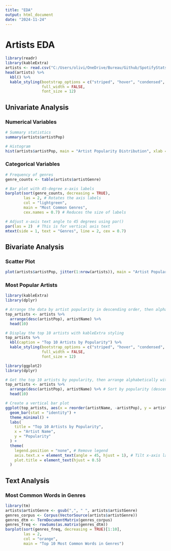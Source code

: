 ```yaml
---
title: "EDA"
output: html_document
date: "2024-11-24"
---
```


# Artists EDA

```r
library(readr)
library(kableExtra)
artists <- read.csv("C:/Users/olivi/OneDrive/Bureau/Github/SpotifyStats/data/clean_data/Artists.csv")
head(artists) %>%
  kbl() %>%
  kable_styling(bootstrap_options = c("striped", "hover", "condensed", "responsive"), 
                full_width = FALSE, 
                font_size = 12)
```

## Univariate Analysis

### Numerical Variables

```r
# Summary statistics
summary(artists$artistPop)

# Histogram
hist(artists$artistPop, main = "Artist Popularity Distribution", xlab = "Popularity", col = "lightblue", border = "white")

```

### Categorical Variables

```r
# Frequency of genres
genre_counts <- table(artists$artistGenre)

# Bar plot with 45-degree x-axis labels
barplot(sort(genre_counts, decreasing = TRUE), 
        las = 2, # Rotates the axis labels
        col = "lightgreen", 
        main = "Most Common Genres",
        cex.names = 0.7) # Reduces the size of labels

# Adjust x-axis text angle to 45 degrees using par()
par(las = 2)  # This is for vertical axis text
mtext(side = 1, text = "Genres", line = 2, cex = 0.7)

```

## Bivariate Analysis

### Scatter Plot

```r
plot(artists$artistPop, jitter(1:nrow(artists)), main = "Artist Popularity Scatter Plot", xlab = "Popularity", ylab = "Artists", col = "darkred")

```

### Most Popular Artists

```r
library(kableExtra)
library(dplyr)

# Arrange the data by artist popularity in descending order, then alphabetically by artist name
top_artists <- artists %>%
  arrange(desc(artistPop), artistName) %>%
  head(10)

# Display the top 10 artists with kableExtra styling
top_artists %>%
  kbl(caption = "Top 10 Artists by Popularity") %>%
  kable_styling(bootstrap_options = c("striped", "hover", "condensed", "responsive"),
                full_width = FALSE,
                font_size = 12)
```

```r
library(ggplot2)
library(dplyr)

# Get the top 10 artists by popularity, then arrange alphabetically within popularity
top_artists <- artists %>%
  arrange(desc(artistPop), artistName) %>% # Sort by popularity (descending), then by name (alphabetically)
  head(10)

# Create a vertical bar plot
ggplot(top_artists, aes(x = reorder(artistName, -artistPop), y = artistPop, fill = artistName)) +
  geom_bar(stat = "identity") +
  theme_minimal() +
  labs(
    title = "Top 10 Artists by Popularity",
    x = "Artist Name",
    y = "Popularity"
  ) +
  theme(
    legend.position = "none", # Remove legend
    axis.text.x = element_text(angle = 45, hjust = 1), # Tilt x-axis labels for readability
    plot.title = element_text(hjust = 0.5)
  )
```

## Text Analysis

### Most Common Words in Genres

```r
library(tm)
artists$artistGenre <- gsub(",", " ", artists$artistGenre)
genres_corpus <- Corpus(VectorSource(artists$artistGenre))
genres_dtm <- TermDocumentMatrix(genres_corpus)
genres_freq <- rowSums(as.matrix(genres_dtm))
barplot(sort(genres_freq, decreasing = TRUE)[1:10], 
        las = 2, 
        col = "orange", 
        main = "Top 10 Most Common Words in Genres")
```














